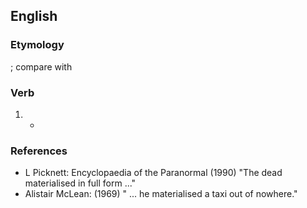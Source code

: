{{also|matérialise|matérialisé}}

==English==

===Etymology===
{{suffix|en|material|ise}}; compare with {{cog|fr|matérialiser}}

===Verb===
{{en-verb}}

# {{standard spelling of|en|from=non-Oxford British spelling|materialize}}
#* {{quote-journal|en|date=2020 January 2|author=Conrad Landin|title=Strife and strikes in post-war Britain|journal=Rail|page=51|text=J H Thomas, the union's general secretary, argued in a letter to union reps on September 23 <small>[1919]</small> that "the long-made promise of a better world for railwaymen which was made at the time of the nation's crisis, and accepted by the railwaymen as an offer that would ultimately bear fruit, has not '''materialised'''".}}

===References===
* L Picknett: Encyclopaedia of the Paranormal (1990) "The dead materialised in full form ..."
* Alistair McLean: (1969) " ... he materialised a taxi out of nowhere."